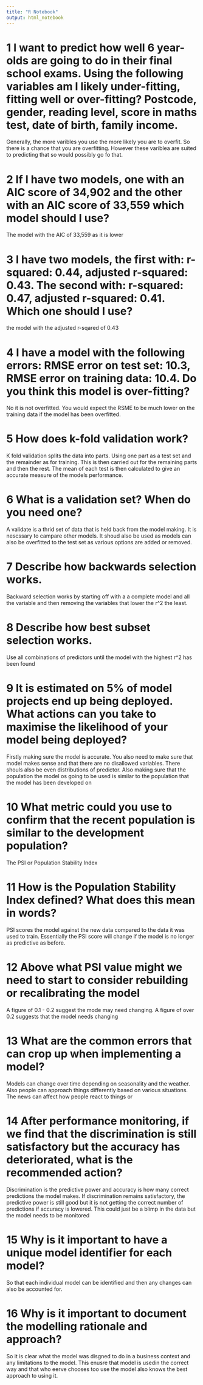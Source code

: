 ```yaml
---
title: "R Notebook"
output: html_notebook
---
```


# 1 I want to predict how well 6 year-olds are going to do in their final school exams. Using the following variables am I likely under-fitting, fitting well or over-fitting? Postcode, gender, reading level, score in maths test, date of birth, family income.

Generally, the more varibles you use the more likely you are to overfit. So there is a chance that you are overfitting. However these variblea are suited to predicting that so would possibly go fo that.

# 2 If I have two models, one with an AIC score of 34,902 and the other with an AIC score of 33,559 which model should I use?

The model with the AIC of 33,559 as it is lower

# 3 I have two models, the first with: r-squared: 0.44, adjusted r-squared: 0.43. The second with: r-squared: 0.47, adjusted r-squared: 0.41. Which one should I use?

the model with the adjusted r-sqared of 0.43

# 4 I have a model with the following errors: RMSE error on test set: 10.3, RMSE error on training data: 10.4. Do you think this model is over-fitting?
No it is not overfitted. You would expect the RSME to be much lower on the training data if the model has been overfitted. 

# 5 How does k-fold validation work?

K fold validation splits the data into parts. Using one part as a test set and the remainder as for training. This is then carried out for the remaining parts and then the rest. The mean of each test is then calculated to give an accurate measure of the models performance.

# 6 What is a validation set? When do you need one?

A validate is a thrid set of data that is held back from the model making. It is nescssary to campare other models. It shoud also be used as models can also be overfitted to the test set as various options are added or removed. 

# 7 Describe how backwards selection works.

Backward selection works by starting off with a a complete model and all the variable and then removing the variables that lower the r^2 the least.

# 8 Describe how best subset selection works.

 Use all combinations of predictors until the model with the highest r^2 has been found

# 9 It is estimated on 5% of model projects end up being deployed. What actions can you take to maximise the likelihood of your model being deployed?

Firstly making sure the model is accurate. You also need to make sure that model makes sense and that there are no disallowed variables. There shouls also be even distributions of predictor. Also making sure that the population the model os going to be used is similar to the population that the model has been developed on 

# 10 What metric could you use to confirm that the recent population is similar to the development population?

The PSI or Population Stability Index


# 11 How is the Population Stability Index defined? What does this mean in words?

PSI scores the model against the new data compared to the data it was used to train. Essentially the PSI score will change if the model is no longer as predictive as before. 

# 12 Above what PSI value might we need to start to consider rebuilding or recalibrating the model

A figure of 0.1 - 0.2 suggest the mode may need changing. A figure of over 0.2 suggests that the model needs changing 

# 13 What are the common errors that can crop up when implementing a model?

Models can change over time depending on seasonality and the weather. Also people can approach things differently based on various situations. The news can affect how people react to things or 

# 14 After performance monitoring, if we find that the discrimination is still satisfactory but the accuracy has deteriorated, what is the recommended action?

Discrimination is the predictive power and accuracy is how many correct predictions the model makes. If discrimination remains satisfactory, the predictive power is still good but it is not getting the correct number of predictions if accuracy is lowered. This could just be a blimp in the data but the model needs to be monitored 


# 15 Why is it important to have a unique model identifier for each model?

So that each individual model can be identified and then any changes can also be accounted for.

# 16 Why is it important to document the modelling rationale and approach?

So it is clear what the model was disgned to do in a business context and any limitations to the model. This enusre that model is usedin the correct way and that who eerve chooses too use the model also knows the best approach to using it. 